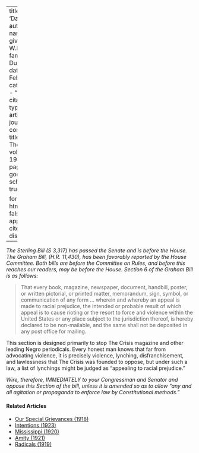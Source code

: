 
---
title: 'Danger'
author:
  - name:
      given: W.E.B.
      family: Du Bois
date: Feb. 1920
categories: 
  - ""
citation: 
  type: article-journal
  container-title: The Crisis
  volume: 19
  issue: 4
  page: 169
google-scholar: true

format:
  html:
    toc: false
    appendix-cite-as: display
---



*The Sterling Bill (S 3,317) has passed the Senate and is before the House. The Graham Bill, (H.R. 11,430), has been favorably reported by the House Committee. Both bills are before the Committee on Rules, and before this reaches our readers, may be before the House. Section 6 of the Graham Bill is as follows:*

> That every book, magazine, newspaper, document, handbill, poster, or written pictorial, or printed matter, memorandum, sign, symbol, or communication of any form ... wherein and whereby an appeal is made to racial prejudice, the intended or probable result of which appeal is to cause rioting or the resort to force and violence within the United States or any place subject to the jurisdiction thereof, is hereby declared to be non-mailable, and the same shall not be deposited in any post office for mailing.

This section is designed primarily to stop <span class="crisis-title">The Crisis</span> magazine and other leading Negro periodicals. Every honest man knows that far from advocating violence, it is precisely violence, lynching, disfranchisement, and lawlessness that <span class="crisis-title">The Crisis</span> was founded to oppose, but under such a law, a list of lynchings might be judged as "appealing to racial prejudice."

*Wire, therefore, IMMEDIATELY to your Congressman and Senator and oppose this Section of the bill, unless it is amended so as to allow "any and all agitation or propaganda to enforce law by Constitutional methods."*

<!-- Similar articles start here -->
<div  class="clear-wrap"></div>

#### Related Articles

* [Our Special Grievances (1918)](/Volumes/16/05/our_special_greivances.html)
* [Intentions (1923)](/Volumes/25/03/intentions.html)
* [Mississippi (1920)](/Volumes/20/02/mississippi.html)
* [Amity (1921)](/Volumes/22/03/amity.html)
* [Radicals (1919)](/Volumes/19/02/radicals.html)

<!-- Similar articles end here -->